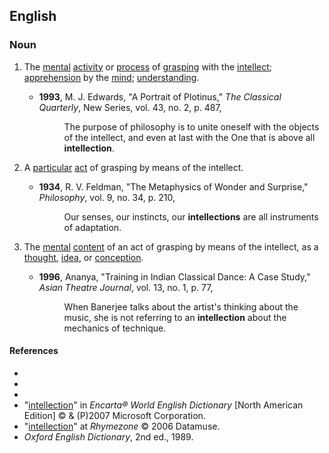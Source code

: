 ==English==

===Noun===
{{en-noun}}

# {{uncountable}} The [[mental]] [[activity]] or [[process]] of [[grasp]]ing with the [[intellect]]; [[apprehension]] by the [[mind]]; [[understanding]].
#*'''1993''', M. J. Edwards, "A Portrait of Plotinus," ''The Classical Quarterly'', New Series, vol. 43, no. 2, p. 487,
#*:The purpose of philosophy is to unite oneself with the objects of the intellect, and even at last with the One that is above all '''intellection'''.
# {{countable}} A [[particular]] [[act]] of grasping by means of the intellect.
#*'''1934''', R. V. Feldman, "The Metaphysics of Wonder and Surprise," ''Philosophy'', vol. 9, no. 34, p. 210,
#*:Our senses, our instincts, our '''intellections''' are all instruments of adaptation.
# {{countable}} The [[mental]] [[content]] of an act of grasping by means of the intellect, as a [[thought]], [[idea]], or [[conception]].
#*'''1996''', Ananya, "Training in Indian Classical Dance: A Case Study," ''Asian Theatre Journal'', vol. 13, no. 1, p. 77,
#*:When Banerjee talks about the artist's thinking about the music, she is not referring to an '''intellection''' about the mechanics of technique.

====References====
*{{R:Webster 1828}}
*{{R:Webster 1913}}
*{{R:Dictionary.com}}
*"[http://encarta.msn.com/dictionary_/intellection.html intellection]" in ''Encarta® World English Dictionary'' [North American Edition] © & (P)2007 Microsoft Corporation.
*"[http://www.rhymezone.com/r/rhyme.cgi?Word=intellection intellection]" at ''Rhymezone'' © 2006 Datamuse.
*''Oxford English Dictionary'', 2nd ed., 1989.